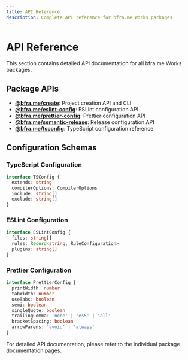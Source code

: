 ```yaml
---
title: API Reference
description: Complete API reference for bfra.me Works packages
---
```


# API Reference

This section contains detailed API documentation for all bfra.me Works packages.

## Package APIs

- **[@bfra.me/create](/packages/create)**: Project creation API and CLI
- **[@bfra.me/eslint-config](/packages/eslint-config)**: ESLint configuration API
- **[@bfra.me/prettier-config](/packages/prettier-config)**: Prettier configuration API
- **[@bfra.me/semantic-release](/packages/semantic-release)**: Release configuration API
- **[@bfra.me/tsconfig](/packages/tsconfig)**: TypeScript configuration reference

## Configuration Schemas

### TypeScript Configuration

```typescript
interface TSConfig {
  extends: string
  compilerOptions: CompilerOptions
  include: string[]
  exclude: string[]
}
```

### ESLint Configuration

```typescript
interface ESLintConfig {
  files: string[]
  rules: Record<string, RuleConfiguration>
  plugins: string[]
}
```

### Prettier Configuration

```typescript
interface PrettierConfig {
  printWidth: number
  tabWidth: number
  useTabs: boolean
  semi: boolean
  singleQuote: boolean
  trailingComma: 'none' | 'es5' | 'all'
  bracketSpacing: boolean
  arrowParens: 'avoid' | 'always'
}
```

For detailed API documentation, please refer to the individual package documentation pages.
